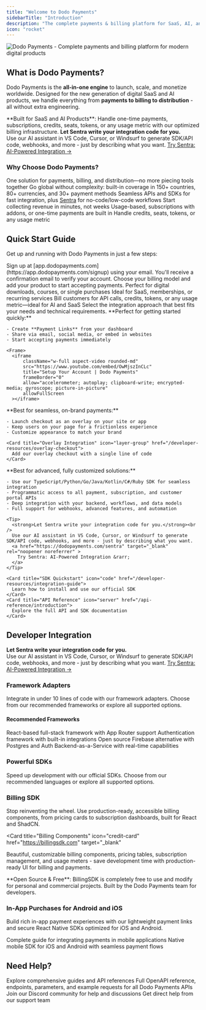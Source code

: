 ```yaml
---
title: "Welcome to Dodo Payments"
sidebarTitle: "Introduction"
description: "The complete payments & billing platform for SaaS, AI, and digital products. Accept payments globally, set up flexible billing models, and monetize your product in minutes - all without building your own infrastructure."
icon: "rocket"
---
```


<Frame>
  <img src="/images/intro_cover.png" alt="Dodo Payments - Complete payments and billing platform for modern digital products"/>
</Frame>

## What is Dodo Payments?

Dodo Payments is the **all-in-one engine** to launch, scale, and monetize worldwide. Designed for the new generation of digital SaaS and AI products, we handle everything from **payments to billing to distribution** - all without extra engineering.

<Info>
**Built for SaaS and AI Products**: Handle one-time payments, subscriptions, credits, seats, tokens, or any usage metric with our optimized billing infrastructure.
</Info>

<Tip>
  <strong>Let Sentra write your integration code for you.</strong><br/>
  Use our AI assistant in VS Code, Cursor, or Windsurf to generate SDK/API code, webhooks, and more - just by describing what you want.  
  <a href="https://dodopayments.com/sentra" target="_blank" rel="noopener noreferrer" >
    Try Sentra: AI-Powered Integration &rarr;
  </a>
</Tip>

### Why Choose Dodo Payments?

<CardGroup cols={2}>
<Card title="All-in-One Platform" icon="box">
  One solution for payments, billing, and distribution—no more piecing tools together
</Card>

<Card title="Global Merchant of Record" icon="globe">
  Go global without complexity: built-in coverage in 150+ countries, 80+ currencies, and 30+ payment methods
</Card>

<Card title="Developer-First & No-Code" icon="code">
  Seamless APIs and SDKs for fast integration, plus <a href="https://sentra.dev" target="_blank" rel="noopener">Sentra</a> for no-code/low-code workflows
</Card>

<Card title="Faster Monetization" icon="bolt">
  Start collecting revenue in minutes, not weeks
</Card>

<Card title="Flexible Billing Models" icon="repeat">
  Usage-based, subscriptions with addons, or one-time payments are built in
</Card>

<Card title="Optimized for AI Products" icon="brain">
  Handle credits, seats, tokens, or any usage metric
</Card>
</CardGroup>

## Quick Start Guide

Get up and running with Dodo Payments in just a few steps:

<Steps>
<Step title="Create Your Account">
  Sign up at [app.dodopayments.com](https://app.dodopayments.com/signup) using your email.

  <Check>
  You'll receive a confirmation email to verify your account.
  </Check>
</Step>

<Step title="Add Your First Product">
  Choose your billing model and add your product to start accepting payments.

  <CardGroup cols={3}>
  <Card title="One-Time Payment" icon="box" href="/features/one-time-payment-products">
    Perfect for digital downloads, courses, or single purchases
  </Card>
  
  <Card title="Subscription Product" icon="repeat" href="/features/subscription">
    Ideal for SaaS, memberships, or recurring services
  </Card>
  <Card title="Usage-Based Billing" icon="chart-bar" href="/features/usage-based-billing">
    Bill customers for API calls, credits, tokens, or any usage metric—ideal for AI and SaaS
  </Card>
  </CardGroup>
</Step>

<Step title="Choose Your Integration Method">
  Select the integration approach that best fits your needs and technical requirements.

  <Tabs>
  <Tab title="No-Code (Fastest)">
    **Perfect for getting started quickly:**
    
    - Create **Payment Links** from your dashboard
    - Share via email, social media, or embed in websites
    - Start accepting payments immediately

    <Frame>
      <iframe 
          className="w-full aspect-video rounded-md" 
          src="https://www.youtube.com/embed/OwMjszInCLc"
          title="Setup Your Account | Dodo Payments"
          frameBorder="0"
          allow="accelerometer; autoplay; clipboard-write; encrypted-media; gyroscope; picture-in-picture"
          allowFullScreen
      ></iframe>
  </Frame>
  </Tab>

  <Tab title="Overlay Checkout">
    **Best for seamless, on-brand payments:**
    
    - Launch checkout as an overlay on your site or app
    - Keep users on your page for a frictionless experience
    - Customize appearance to match your brand

    <Card title="Overlay Integration" icon="layer-group" href="/developer-resources/overlay-checkout">
      Add our overlay checkout with a single line of code
    </Card>
  </Tab>

  <Tab title="Full SDK Integration">
    **Best for advanced, fully customized solutions:**

    - Use our TypeScript/Python/Go/Java/Kotlin/C#/Ruby SDK for seamless integration
    - Programmatic access to all payment, subscription, and customer portal APIs
    - Deep integration with your backend, workflows, and data models
    - Full support for webhooks, advanced features, and automation

    <Tip>
      <strong>Let Sentra write your integration code for you.</strong><br />
      Use our AI assistant in VS Code, Cursor, or Windsurf to generate SDK/API code, webhooks, and more - just by describing what you want.  
      <a href="https://dodopayments.com/sentra" target="_blank" rel="noopener noreferrer" >
        Try Sentra: AI-Powered Integration &rarr;
      </a>
    </Tip>

    <Card title="SDK Quickstart" icon="code" href="/developer-resources/integration-guide">
      Learn how to install and use our official SDK
    </Card>
    <Card title="API Reference" icon="server" href="/api-reference/introduction">
      Explore the full API and SDK documentation
    </Card>
  </Tab>
  </Tabs>
</Step>

</Steps>

## Developer Integration

<Tip>
  <strong>Let Sentra write your integration code for you.</strong><br/>
  Use our AI assistant in VS Code, Cursor, or Windsurf to generate SDK/API code, webhooks, and more - just by describing what you want.  
  <a href="https://dodopayments.com/sentra" target="_blank" rel="noopener noreferrer" >
    Try Sentra: AI-Powered Integration &rarr;
  </a>
</Tip>

### Framework Adapters

Integrate in under 10 lines of code with our framework adapters. Choose from our recommended frameworks or explore all supported options.

#### Recommended Frameworks

<CardGroup cols={2}>
<Card title="Next.js" icon="atom" href="/developer-resources/nextjs-adaptor">
  React-based full-stack framework with App Router support
</Card>

<Card title="Better Auth" icon="shield" href="/developer-resources/better-auth-adaptor">
  Authentication framework with built-in integrations
</Card>

<Card title="Supabase" icon="database" href="developer-resources/supabase-boilerplate">
  Open source Firebase alternative with Postgres and Auth
</Card>

<Card title="Convex" icon="database" href="/developer-resources/convex-component">
  Backend-as-a-Service with real-time capabilities
</Card>
</CardGroup>

<AccordionGroup>
<Accordion title="Show other 8+ supported frameworks">
  <CardGroup cols={4}>
  <Card title="SvelteKit" icon="js" href="/developer-resources/sveltekit-adaptor" />
  <Card title="Nuxt" icon="vuejs" href="/developer-resources/nuxt-adaptor" />
  <Card title="Remix" icon="react" href="/developer-resources/remix-adaptor" />
  <Card title="Express" icon="js" href="/developer-resources/express-adaptor" />
  <Card title="Fastify" icon="bolt" href="/developer-resources/fastify-adaptor" />
  <Card title="Hono" icon="cloud" href="/developer-resources/hono-adaptor" />
  <Card title="Astro" icon="star" href="/developer-resources/astro-adaptor" />
  <Card title="TanStack Start" icon="chart-line" href="/developer-resources/tanstack-adaptor" />
  </CardGroup>
</Accordion>
</AccordionGroup>

### Powerful SDKs

Speed up development with our official SDKs. Choose from our recommended languages or explore all supported options.

<CardGroup cols={4}>
  <Card title="TypeScript" icon="code-simple" href="/developer-resources/dodo-payments-sdks#typescript" />
  <Card title="Python" icon="python" href="/developer-resources/dodo-payments-sdks#python" />
  <Card title="Go" icon="golang" href="/developer-resources/dodo-payments-sdks#go" />
  <Card title="PHP" icon="php" href="/developer-resources/dodo-payments-sdks#php" />
  <Card title="Java" icon="java" href="/developer-resources/dodo-payments-sdks#java" />
  <Card title="Kotlin" icon="android" href="/developer-resources/dodo-payments-sdks#kotlin" />
  <Card title="C#" icon="hashtag" href="/developer-resources/dodo-payments-sdks#c%23" />
  <Card title="Ruby" icon="gem" href="/developer-resources/dodo-payments-sdks#ruby" />
</CardGroup>

### Billing SDK

Stop reinventing the wheel. Use production-ready, accessible billing components, from pricing cards to subscription dashboards, built for React and ShadCN.

<Card
  title="Billing Components"
  icon="credit-card"
  href="https://billingsdk.com"
  target="_blank"
>
  Beautiful, customizable billing components, pricing tables, subscription management, and usage meters - save development time with production-ready UI for billing and payments.
</Card>

<Info>
**Open Source & Free**: BillingSDK is completely free to use and modify for personal and commercial projects. Built by the Dodo Payments team for developers.
</Info>

### In-App Purchases for Android and iOS

Build rich in-app payment experiences with our lightweight payment links and secure React Native SDKs optimized for iOS and Android.

<CardGroup cols={2}>
<Card title="Mobile Integration Guide" icon="book" href="/developer-resources/mobile-integration">
  Complete guide for integrating payments in mobile applications
</Card>

<Card title="React Native SDK" icon="mobile" href="/developer-resources/react-native-integration">
  Native mobile SDK for iOS and Android with seamless payment flows
</Card>
</CardGroup>

## Need Help?

<CardGroup cols={2}>
<Card title="Developer Documentation" icon="book" href="/developer-resources/introduction">
  Explore comprehensive guides and API references
</Card>

<Card title="API Reference" icon="terminal" href="/api-reference/introduction">
  Full OpenAPI reference, endpoints, parameters, and example requests for all Dodo Payments APIs
</Card>


<Card title="Community Support" icon="users" href="https://discord.gg/bYqAp4ayYh">
  Join our Discord community for help and discussions
</Card>

<Card title="Contact Support" icon="headphones" href="mailto:support@dodopayments.com">
  Get direct help from our support team
</Card>
</CardGroup>